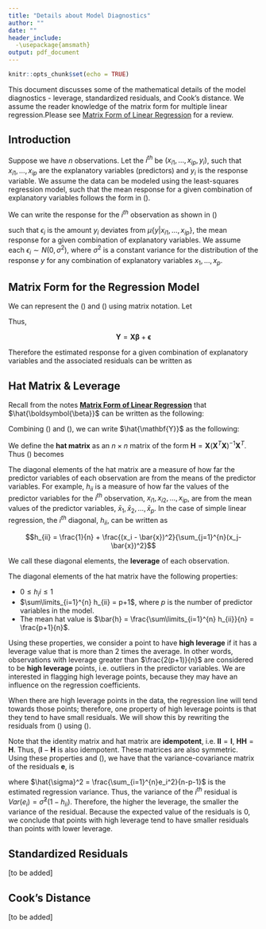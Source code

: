 ```yaml
---
title: "Details about Model Diagnostics"
author: ""
date: ""
header_include: 
  -\usepackage{amsmath}
output: pdf_document
---
```


```r
knitr::opts_chunk$set(echo = TRUE)
```

This document discusses some of the mathematical details of the model diagnostics - leverage, standardized residuals, and Cook's distance. We assume the reader knowledge of the matrix form for multiple linear regression.Please see [Matrix Form of Linear Regression](https://github.com/STA210-Sp19/supplemental-notes/blob/master/regression-basics-matrix.pdf) for a review.

## Introduction 

Suppose we have $n$ observations. Let the $i^{th}$ be $(x_{i1}, \ldots, x_{ip}, y_i)$, such that $x_{i1}, \ldots, x_{ip}$ are the explanatory variables (predictors) and $y_i$ is the response variable. We assume the data can be modeled using the least-squares regression model, such that the mean response for a given combination of explanatory variables follows the form in (\ref{basic_model}).

\begin{equation}
\label{basic_model}
y = \beta_0 + \beta_1 x_1 + \dots + \beta_p x_p 
\end{equation}

We can write the response for the $i^{th}$ observation as shown in (\ref{ind_response})

\begin{equation}
\label{ind_response}
y_i = \beta_0 + \beta_1 x_{i1} + \dots + \beta_p x_{ip} + \epsilon_i 
\end{equation}

such that $\epsilon_i$ is the amount $y_i$ deviates from $\mu\{y|x_{i1}, \ldots, x_{ip}\}$, the mean response for a given combination of explanatory variables. We assume each $\epsilon_i \sim N(0,\sigma^2)$, where $\sigma^2$ is a constant variance for the distribution of the response $y$ for any combination of explanatory variables $x_1, \ldots, x_p$. 

## Matrix Form for the Regression Model 

We can represent the (\ref{basic_model}) and (\ref{ind_response}) using matrix notation. Let 

\begin{equation}
\label{matrix notation}
\mathbf{Y} = \begin{bmatrix}y_1 \\ y_2 \\ \vdots \\y_n\end{bmatrix} 
\hspace{15mm}
\mathbf{X} = \begin{bmatrix}x_{11} & x_{12} & \dots & x_{1p} \\
x_{21} & x_{22} & \dots & x_{2p} \\
\vdots & \vdots & \ddots & \vdots\\
x_{n1} & x_{n2} & \dots & x_{np} \end{bmatrix}
\hspace{15mm}
\boldsymbol{\beta}= \begin{bmatrix}\beta_0 \\ \beta_1 \\ \vdots \\ \beta_p \end{bmatrix} 
\hspace{15mm}
\boldsymbol{\epsilon}= \begin{bmatrix}\epsilon_1 \\ \epsilon_2 \\ \vdots \\ \epsilon_n \end{bmatrix}
\end{equation}

Thus, 

$$\mathbf{Y} = \mathbf{X}\boldsymbol{\beta} + \mathbf{\epsilon}$$

Therefore the estimated response for a given combination of explanatory variables and the associated residuals can be written as

\begin{equation}
\label{matrix_mean}
\hat{\mathbf{Y}} = \mathbf{X}\hat{\boldsymbol{\beta}} \hspace{10mm} \mathbf{e} = \mathbf{Y} - \mathbf{X}\hat{\boldsymbol{\beta}}
\end{equation}

## Hat Matrix & Leverage

Recall from the notes [**Matrix Form of Linear Regression**](https://github.com/STA210-Sp19/supplemental-notes/blob/master/regression-basics-matrix.pdf) that $\hat{\boldsymbol{\beta}}$ can be written as the following: 

\begin{equation}
\label{beta-hat}
\hat{\boldsymbol{\beta}} = (\mathbf{X}^T\mathbf{X})^{-1}\mathbf{X}^T\mathbf{Y}
\end{equation}

Combining (\ref{matrix_mean}) and (\ref{beta-hat}), we can write $\hat{\mathbf{Y}}$ as the following: 

\begin{equation}
\label{y-hat}
\begin{aligned}
\hat{\mathbf{Y}} &= \mathbf{X}\hat{\boldsymbol{\beta}} \\[10pt]
&= \mathbf{X}(\mathbf{X}^T\mathbf{X})^{-1}\mathbf{X}^T\mathbf{Y}\\
\end{aligned}
\end{equation}

We define the **hat matrix** as an $n \times n$ matrix of the form $\mathbf{H} = \mathbf{X}(\mathbf{X}^T\mathbf{X})^{-1}\mathbf{X}^T$. Thus (\ref{y-hat}) becomes 

\begin{equation}
\label{y-hat-matrix}
\hat{\mathbf{Y}} = \mathbf{H}\mathbf{Y}
\end{equation}

The diagonal elements of the hat matrix are a measure of how far the predictor variables of each observation are from the means of the predictor variables. For example, $h_{ii}$ is a measure of how far the values of the predictor variables for the $i^{th}$ observation, $x_{i1}, x_{i2}, \ldots, x_{ip}$, are from the mean values of the predictor variables, $\bar{x}_1, \bar{x}_2, \ldots, \bar{x}_p$. In the case of simple linear regression, the $i^{th}$ diagonal, $h_{ii}$, can be written as

$$h_{ii} =  \frac{1}{n} + \frac{(x_i - \bar{x})^2}{\sum_{j=1}^{n}(x_j-\bar{x})^2}$$

We call these diagonal elements, the **leverage** of each observation. 

The diagonal elements of the hat matrix have the following properties: 

- $0 \leq h_ii \leq 1$
- $\sum\limits_{i=1}^{n} h_{ii} = p+1$, where $p$ is the number of predictor variables in the model.
- The mean hat value is $\bar{h} = \frac{\sum\limits_{i=1}^{n} h_{ii}}{n} = \frac{p+1}{n}$. 

Using these properties, we consider a point to have **high leverage** if it has a leverage value that is more than 2 times the average. In other words, observations with leverage greater than $\frac{2(p+1)}{n}$ are considered to be **high leverage** points, i.e. outliers in the predictor variables. We are interested in flagging high leverage points, because they may have an influence on the regression coefficients. 

When there are high leverage points in the data, the regression line will tend towards those points; therefore, one property of high leverage points is that they tend to have small residuals. We will show this by rewriting the residuals from (\ref{matrix_mean}) using (\ref{y-hat-matrix}).

\begin{equation}
\label{resid-hat}
\begin{aligned}
\mathbf{e} &= \mathbf{Y} - \hat{\mathbf{Y}} \\[10pt]
& = \mathbf{Y} - \mathbf{H}\mathbf{Y} \\[10pt]
&= (1-\mathbf{H})\mathbf{Y}
\end{aligned}
\end{equation}

Note that the identity matrix and hat matrix are **idempotent**, i.e. $\mathbf{I}\mathbf{I} = \mathbf{I}$, $\mathbf{H}\mathbf{H} = \mathbf{H}$. Thus, $(\mathbf{I} - \mathbf{H}$ is also idempotent. These matrices are also symmetric. Using these properties and  (\ref{resid-hat}), we have that the variance-covariance matrix of the residuals $\boldsymbol{e}$, is 


\begin{equation}
\label{resid-var}
\begin{aligned}
Var(\mathbf{e}) &= \mathbf{e}\mathbf{e}^T \\[10pt]
&=  (1-\mathbf{H})Var(\mathbf{Y})^T(1-\mathbf{H})^T \\[10pt]
&= (1-\mathbf{H})\hat{\sigma}^2(1-\mathbf{H})^T  \\[10pt]
&= \hat{\sigma}^2(1-\mathbf{H})(1-\mathbf{H})  \\[10pt]
&= \hat{\sigma}^2(1-\mathbf{H})
\end{aligned}
\end{equation}

where $\hat{\sigma}^2 = \frac{\sum_{i=1}^{n}e_i^2}{n-p-1}$ is the estimated regression variance. Thus, the variance of the $i^{th}$ residual is $Var(e_i) = \hat{\sigma}^2(1-h_{ii})$. Therefore, the higher the leverage, the smaller the variance of the residual. Because the expected value of the residuals is 0, we conclude that points with high leverage tend to have smaller residuals than points with lower leverage.

## Standardized Residuals 

[to be added]

## Cook's Distance

[to be added]






